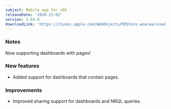 ```yaml
---
subject: Mobile app for iOS
releaseDate: '2020-11-02'
version: 3.64.0
downloadLink: 'https://itunes.apple.com/WebObjects/MZStore.woa/wa/viewSoftware?id=594038638&mt=8'
---
```


### Notes

Now supporting dashboards with pages!

### New features

* Added support for dashboards that contain pages.

### Improvements

* Improved sharing support for dashboards and NRQL queries.
